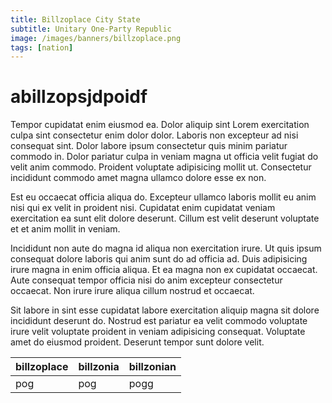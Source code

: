 ```yaml
---
title: Billzoplace City State
subtitle: Unitary One-Party Republic
image: /images/banners/billzoplace.png
tags: [nation]
---
```


# abillzopsjdpoidf

<NationInfoBox banner="billzoplace" />

Tempor cupidatat enim eiusmod ea. Dolor aliquip sint Lorem exercitation culpa sint consectetur enim dolor dolor. Laboris non excepteur ad nisi consequat sint. Dolor labore ipsum consectetur quis minim pariatur commodo in. Dolor pariatur culpa in veniam magna ut officia velit fugiat do velit anim commodo. Proident voluptate adipisicing mollit ut. Consectetur incididunt commodo amet magna ullamco dolore esse ex non.

Est eu occaecat officia aliqua do. Excepteur ullamco laboris mollit eu anim nisi qui ex velit in proident nisi. Cupidatat enim cupidatat veniam exercitation ea sunt elit dolore deserunt. Cillum est velit deserunt voluptate et et anim mollit in veniam.

Incididunt non aute do magna id aliqua non exercitation irure. Ut quis ipsum consequat dolore laboris qui anim sunt do ad officia ad. Duis adipisicing irure magna in enim officia aliqua. Et ea magna non ex cupidatat occaecat. Aute consequat tempor officia nisi do anim excepteur consectetur occaecat. Non irure irure aliqua cillum nostrud et occaecat.

Sit labore in sint esse cupidatat labore exercitation aliquip magna sit dolore incididunt deserunt do. Nostrud est pariatur ea velit commodo voluptate irure velit voluptate proident in veniam adipisicing consequat. Voluptate amet do eiusmod proident. Deserunt tempor sunt dolore velit.

| billzoplace | billzonia | billzonian |
| ----------- | --------- | ---------- |
| pog         | pog       | pogg       |
